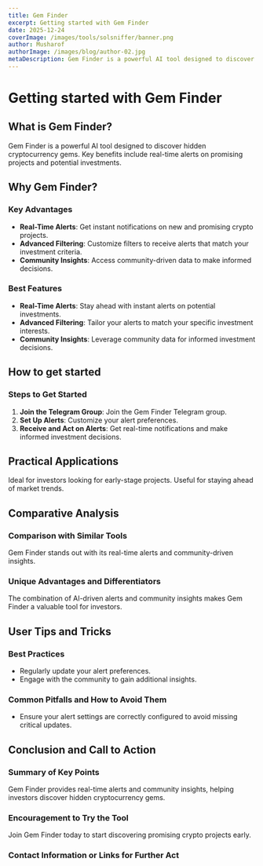 ```yaml
---
title: Gem Finder
excerpt: Getting started with Gem Finder
date: 2025-12-24
coverImage: /images/tools/solsniffer/banner.png
author: Musharof
authorImage: /images/blog/author-02.jpg
metaDescription: Gem Finder is a powerful AI tool designed to discover hidden cryptocurrency gems. Learn what it is & get started with it today. Find Dexscreener, Solana Explorer and other tools today.
---
```


# Getting started with Gem Finder

## What is Gem Finder?

Gem Finder is a powerful AI tool designed to discover hidden cryptocurrency gems. Key benefits include real-time alerts on promising projects and potential investments.

## Why Gem Finder?

### Key Advantages

- **Real-Time Alerts**: Get instant notifications on new and promising crypto projects.
- **Advanced Filtering**: Customize filters to receive alerts that match your investment criteria.
- **Community Insights**: Access community-driven data to make informed decisions.

### Best Features

- **Real-Time Alerts**: Stay ahead with instant alerts on potential investments.
- **Advanced Filtering**: Tailor your alerts to match your specific investment interests.
- **Community Insights**: Leverage community data for informed investment decisions.

## How to get started

### Steps to Get Started

1. **Join the Telegram Group**: Join the Gem Finder Telegram group.
2. **Set Up Alerts**: Customize your alert preferences.
3. **Receive and Act on Alerts**: Get real-time notifications and make informed investment decisions.

## Practical Applications

Ideal for investors looking for early-stage projects. Useful for staying ahead of market trends.

## Comparative Analysis

### Comparison with Similar Tools

Gem Finder stands out with its real-time alerts and community-driven insights.

### Unique Advantages and Differentiators

The combination of AI-driven alerts and community insights makes Gem Finder a valuable tool for investors.

## User Tips and Tricks

### Best Practices

- Regularly update your alert preferences.
- Engage with the community to gain additional insights.

### Common Pitfalls and How to Avoid Them

- Ensure your alert settings are correctly configured to avoid missing critical updates.

## Conclusion and Call to Action

### Summary of Key Points

Gem Finder provides real-time alerts and community insights, helping investors discover hidden cryptocurrency gems.

### Encouragement to Try the Tool

Join Gem Finder today to start discovering promising crypto projects early.

### Contact Information or Links for Further Act
